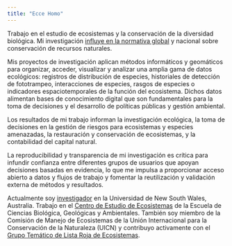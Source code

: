 ```yaml
---
title: "Ecce Homo"
---
```


Trabajo en el estudio de ecosistemas y la conservación de la diversidad biológica. Mi investigación [influye en la normativa global](/rzrch/impact.qmd) y nacional sobre conservación de recursos naturales. 

Mis proyectos de investigación aplican métodos informáticos y geomáticos para organizar, acceder, visualizar y analizar una amplia gama de datos ecológicos: registros de distribución de especies, historiales de detección de fototrampeo, interacciones de especies, rasgos de especies o indicadores espaciotemporales de la función del ecosistema. Dichos datos alimentan bases de conocimiento digital que son fundamentales para la toma de decisiones y el desarrollo de políticas públicas y gestión ambiental. 

Los resultados de mi trabajo informan la investigación ecológica, la toma de decisiones en la gestión de riesgos para ecosistemas y especies amenazadas, la restauración y conservación de ecosistemas, y la contabilidad del capital natural. 

La reproducibilidad y transparencia de mi investigación es crítica para infundir confianza entre diferentes grupos de usuarios que apoyan decisiones basadas en evidencia, lo que me impulsa a proporcionar acceso abierto a datos y flujos de trabajo y fomentar la reutilización y validación externa de métodos y resultados.

Actualmente soy [investigador](https://research.unsw.edu.au/people/dr-jose-rafael-ferrer) en la Universidad de New South Wales, Australia. Trabajo en el [Centro de Estudio de Ecosistemas](https://www.unsw.edu.au/research/ecosystem) de la Escuela de Ciencias Biológica, Geológicas y Ambientales. También soy miembro de la Comisión de Manejo de Ecosistemas de la Unión Internacional para la Conservación de la Naturaleza (UICN) y contribuyo activamente con el [Grupo Temático de Lista Roja de Ecosistemas](https://iucnrle.org/team).
